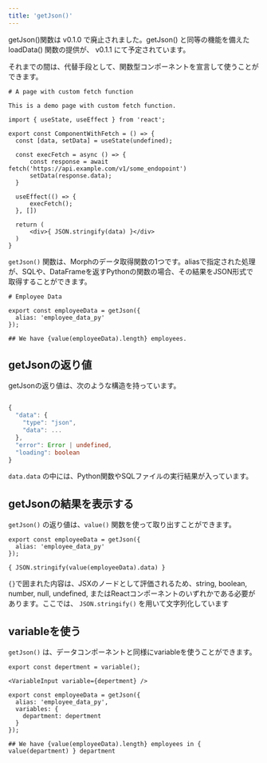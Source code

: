 ```yaml
---
title: 'getJson()'
---
```


<Warning>
  getJson()関数は v0.1.0 で廃止されました。getJson() と同等の機能を備えた loadData() 関数の提供が、 v0.1.1 にて予定されています。

  それまでの間は、代替手段として、関数型コンポーネントを宣言して使うことができます。

  ```tsx
  # A page with custom fetch function

This is a demo page with custom fetch function.

import { useState, useEffect } from 'react';

export const ComponentWithFetch = () => {
	const [data, setData] = useState(undefined);
	
	const execFetch = async () => {
		const response = await fetch('https://api.example.com/v1/some_endopoint')
		setData(response.data);
	}
	
	useEffect(() => {
		execFetch();
	}, [])
	
	return (
		<div>{ JSON.stringify(data) }</div>
	)
}
  ```
</Warning>

`getJson()` 関数は、Morphのデータ取得関数の1つです。aliasで指定された処理が、SQLや、DataFrameを返すPythonの関数の場合、その結果をJSON形式で取得することができます。

```tsx index.mdx
# Employee Data

export const employeeData = getJson({
  alias: 'employee_data_py'
});

## We have {value(employeeData).length} employees.
```

## getJsonの返り値

getJsonの返り値は、次のような構造を持っています。

```typescript response

{
  "data": {
    "type": "json",
    "data": ...
  },
  "error": Error | undefined,
  "loading": boolean
}

```

`data.data` の中には、Python関数やSQLファイルの実行結果が入っています。

## getJsonの結果を表示する

`getJson()` の返り値は、`value()` 関数を使って取り出すことができます。

```tsx index.mdx
export const employeeData = getJson({
  alias: 'employee_data_py'
});

{ JSON.stringify(value(employeeData).data) }
```

<Note>`{}`で囲まれた内容は、JSXのノードとして評価されるため、string, boolean, number, null, undefined, またはReactコンポーネントのいずれかである必要があります。ここでは、 `JSON.stringify()` を用いて文字列化しています</Note>


## variableを使う

`getJson()` は、データコンポーネントと同様にvariableを使うことができます。

```tsx index.mdx
export const depertment = variable();

<VariableInput variable={depertment} />

export const employeeData = getJson({
  alias: 'employee_data_py',
  variables: {
    department: depertment
  }
});

## We have {value(employeeData).length} employees in { value(department) } department
```



